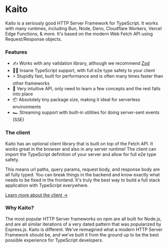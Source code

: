
# Kaito

Kaito is a seriously good HTTP Server Framework for TypeScript. It works with many runtimes, including Bun, Node, Deno, Cloudflare Workers, Vercel Edge Functions, & more. It's based on the modern Web Fetch API using Request/Response objects.

### Features

- ✍ Works with any validation library, although we recommend [Zod](https://zod.dev/)
- 🧑‍💻 Insane TypeScript support, with full e2e type safety to your client
- ⚡ Stupidly fast, built for performance and is often many times faster than other frameworks
- 💨 Very intuitive API, only need to learn a few concepts and the rest falls into place
- 📦 Absolutely tiny package size, making it ideal for serverless environments
- 🏎️ Streaming support with built-in utilities for doing server-sent events (SSE)

### The client

Kaito has an optional client library that is built on top of the Fetch API. It works great in the browser and also in any server runtime! The client can import the TypeScript definition of your server and allow for full e2e type safety.

This means url paths, query params, request body, and response body are all fully typed. You can break things in the backend and know exactly what needs to be fixed in the frontend. It's truly the best way to build a full stack application with TypeScript everywhere.

[Learn more about the client →](/documentation/client)

### Why Kaito?

The most popular HTTP Server frameworks on npm are all built for Node.js, and are all similar iterations of a very dated pattern that was popularized by Express.js. Kaito is different. We've reimagined what a modern HTTP Server Framework should be, and we've built it from the ground up to be the best possible experience for TypeScript developers.
